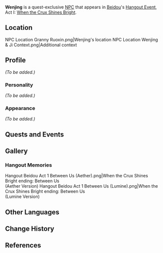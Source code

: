 {{Meta
<!-- REMOVE THIS TEMPLATE AFTER ADDING MISSING INFO -->
|missing_NPC_profile  = yes
}}
{{Character Infobox
|type             = Quest NPC
|image            = NPC Wenjing.png
|region           = Liyue
|voiceEN          = [https://kriscomics.com/ Kristen McGuire]<ref>Twitter: [https://twitter.com/kriscomics/status/1463551850138030085 EN VA Self Announcement]</ref>
}}
'''Wenjing''' is a quest-exclusive [[NPC]] that appears in [[Beidou]]'s [[Hangout Event]], Act I: [[When the Crux Shines Bright]].

==Location==
<gallery hideaddbutton="true" captionalign="center">
NPC Location Granny Ruoxin.png|Wenjing's location
NPC Location Wenjing & Ji Context.png|Additional context
</gallery>

==Profile==
<!-- detailed story/lore information goes here -->
''(To be added.)''

===Personality===
''(To be added.)''

===Appearance===
''(To be added.)''

==Quests and Events==
{{Quest Appearances}}

==Gallery==
===Hangout Memories===
<gallery hideaddbutton="true" captionalign="center">
Hangout Beidou Act 1 Between Us (Aether).png|When the Crux Shines Bright ending: Between Us<br />(Aether Version)
Hangout Beidou Act 1 Between Us (Lumine).png|When the Crux Shines Bright ending: Between Us<br />(Lumine Version)
</gallery>

==Other Languages==
{{Other Languages
|default_hidden = 1
|en      = Wenjing
|zhs     = 文璟
|zhs_rm  = Wénjǐng
|zht     = 文璟
|zht_rm  = Wénjǐng
|ja      = 文璟
|ja_rm   = Bun'ei{{Assumed}}
|ko      = 문경
|ko_rm   = 
|es      = Wenjing
|fr      = Wenjing
|ru      = Вэнь Цзин
|th      = Wenjing
|vi      = Wenjing
|de      = Wenjing
|id      = Wenjing
|pt      = Wenjing
}}

==Change History==
{{Change History|2.3}}

==References==
{{Reflist}}